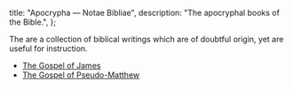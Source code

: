   title: "Apocrypha — Notae Bibliae",
  description: "The apocryphal books of the Bible.",
};

<Initial text="Apocrypha"/>

The <Definition lang="greek" anchor="apokruphos" text="Apocrypha" /> are a collection of biblical writings which are of doubtful origin, yet are useful for instruction.

* [The Gospel of James](/bible/apocrypha/gospel-of-james)
* [The Gospel of Pseudo-Matthew](/bible/apocrypha/gospel-of-pseudo-matthew)

